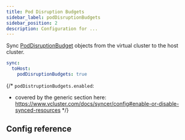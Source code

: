 ```yaml
---
title: Pod Disruption Budgets
sidebar_label: podDisruptionBudgets
sidebar_position: 2
description: Configuration for ...
---
```




Sync [PodDisruptionBudget](https://kubernetes.io/docs/concepts/workloads/pods/disruptions/#pod-disruption-budgets) objects from the virtual cluster to the host cluster.
```YAML
sync:
  toHost:
    podDisruptionBudgets: true
```

{/*
`podDistruptionBudgets.enabled`:
- covered by the generic section here: https://www.vcluster.com/docs/syncer/config#enable-or-disable-synced-resources
*/}

## Config reference

<EnableSwitch/>